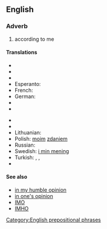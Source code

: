 ==English==
===Adverb===
{{infl|en|adverb|head=[[in]] [[my]] [[opinion]]}}

#according to me

====Translations====
{{trans-top|according to me}}
* {{trreq|Armenian}}
* {{trreq|Bulgarian}}
* {{trreq|Dutch}}
* Esperanto: {{t|eo|miaopinie}}
* French: {{t|fr|à mon avis}}
* German: {{t-|de|meiner Meinung nach}}
* {{trreq|Hungarian}}
* {{trreq|Italian}}
{{trans-mid}}
* {{trreq|Japanese}}
* {{trreq|Korean}}
* Lithuanian: {{t-|lt|mano nuomone|xs=Lithuanian}}
* Polish: [[mój|moim]] [[zdanie]]m
* Russian: {{t|ru|по-моему|sc=Cyrl|tr=po-mójemu}}
* Swedish: [[i min mening]]
* Turkish: {{t|tr|bence}},  {{t|tr|bana göre}},  {{t|tr|fikrimce}}
* {{trreq|Vietnamese}}
{{trans-bottom}}

====See also====
* [[in my humble opinion]]
* [[in one's opinion]]
* [[IMO]]
* [[IMHO]]

[[Category:English prepositional phrases]]